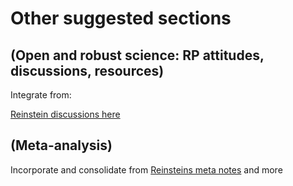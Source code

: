 # Other suggested sections


## (Open and robust science: RP attitudes, discussions, resources) {#opensci}

Integrate from:


[Reinstein discussions here](https://daaronr.github.io/metrics_discussion/robust-diag.html)



## (Meta-analysis) {#meta}

Incorporate and consolidate from [Reinsteins meta notes](https://daaronr.github.io/metrics_discussion/metaanalysis.html) and more







